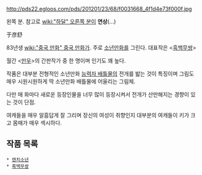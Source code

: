 http://pds22.egloos.com/pds/201201/23/68/f0031668_4f1d4e73f000f.jpg

왼쪽 분. 참고로 [[wiki:"하달" 오른쪽 분]]이 '''연상'''(...)

于彦舒

83년생 [[wiki:"중국 만화" 중국 만화가]]. 주로 [[소년만화]]를 그린다. 대표작은 <[[흑백무쌍]]>

월간 <[[만우]]>의 간판작가 중 한 명이며 인기도 꽤 높다.

작품은 대부분 전형적인 소년만화 [[능력자 배틀물]]의 전개를 밟는 것이 특징이며 그림도 매우 시원시원하게 딱 소년만화 배틀물에 어울리는 그림체.

다만 매 화마다 새로운 등장인물을 너무 많이 등장시켜서 전개가 산만해지는 경향이 있는 것이 단점.

여캐들을 매우 알흠답게 잘 그리며 장신의 여성이 취향인지 대부분의 여캐들이 키가 크고 몸매가 매우 섹시하다.

== 작품 목록 ==

 * [[렌치소년]]
 * [[흑백무쌍]]
